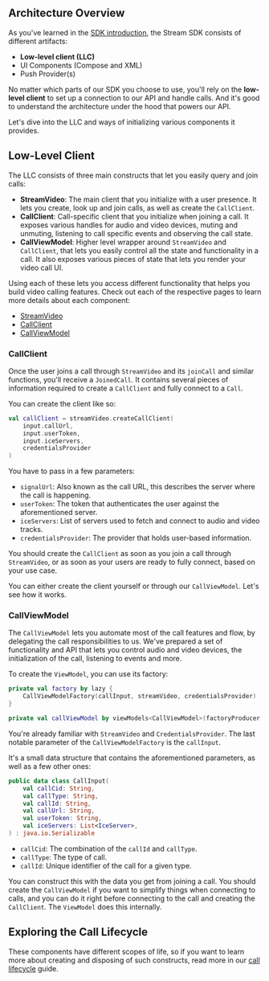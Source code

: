 ## Architecture Overview

As you've learned in the [SDK introduction](02-introduction.mdx), the Stream SDK consists of different artifacts:

* **Low-level client (LLC)**
* UI Components (Compose and XML)
* Push Provider(s)

No matter which parts of our SDK you choose to use, you'll rely on the **low-level client** to set up a connection to our API and handle calls. And it's good to understand the architecture under the hood that powers our API.

Let's dive into the LLC and ways of initializing various components it provides.

## Low-Level Client

The LLC consists of three main constructs that let you easily query and join calls:

+ **StreamVideo**: The main client that you initialize with a user presence. It lets you create, look up and join calls, as well as create the `CallClient`. 
+ **CallClient**: Call-specific client that you initialize when joining a call. It exposes various handles for audio and video devices, muting and unmuting, listening to call specific events and observing the call state. 
+ **CallViewModel**: Higher level wrapper around `StreamVideo` and `CallClient`, that lets you easily control all the state and functionality in a call. It also exposes various pieces of state that lets you render your video call UI.

Using each of these lets you access different functionality that helps you build video calling features. Check out each of the respective pages to learn more details about each component:

* [StreamVideo](../02-client/02-stream-video.mdx)
* [CallClient](../02-client/03-call-client.mdx)
* [CallViewModel](../02-client/04-call-view-model.mdx)



### CallClient

Once the user joins a call through `StreamVideo` and its `joinCall` and similar functions, you'll receive a `JoinedCall`. It contains several pieces of information required to create a `CallClient` and fully connect to a `Call`.

You can create the client like so:

```kotlin
val callClient = streamVideo.createCallClient(
    input.callUrl,
    input.userToken,
    input.iceServers,
    credentialsProvider
)
```

You have to pass in a few parameters:

* `signalUrl`: Also known as the call URL, this describes the server where the call is happening.
* `userToken`: The token that authenticates the user against the aforementioned server.
* `iceServers`: List of servers used to fetch and connect to audio and video tracks.
* `credentialsProvider`: The provider that holds user-based information. 

You should create the `CallClient` as soon as you join a call through `StreamVideo`, or as soon as your users are ready to fully connect, based on your use case.

You can either create the client yourself or through our `CallViewModel`. Let's see how it works.

### CallViewModel

The `CallViewModel` lets you automate most of the call features and flow, by delegating the call responsibilities to us. We've prepared a set of functionality and API that lets you control audio and video devices, the initialization of the call, listening to events and more.

To create the `ViewModel`, you can use its factory:

```kotlin
private val factory by lazy {
    CallViewModelFactory(callInput, streamVideo, credentialsProvider)
}

private val callViewModel by viewModels<CallViewModel>(factoryProducer = { factory })
```

You're already familiar with `StreamVideo` and `CredentialsProvider`. The last notable parameter of the `CallViewModelFactory` is the `callInput`.

It's a small data structure that contains the aforementioned parameters, as well as a few other ones:

```kotlin
public data class CallInput(
    val callCid: String,
    val callType: String,
    val callId: String,
    val callUrl: String,
    val userToken: String,
    val iceServers: List<IceServer>,
) : java.io.Serializable
```

* `callCid`: The combination of the `callId` and `callType`.
* `callType`: The type of call.
* `callId`: Unique identifier of the call for a given type.

You can construct this with the data you get from joining a call. You should create the `CallViewModel` if you want to simplify things when connecting to calls, and you can do it right before connecting to the call and creating the `CallClient`. The `ViewModel` does this internally.

## Exploring the Call Lifecycle

These components have different scopes of life, so if you want to learn more about creating and disposing of such constructs, read more in our [call lifecycle](../04-guides/01-call-lifecycle.mdx) guide.
